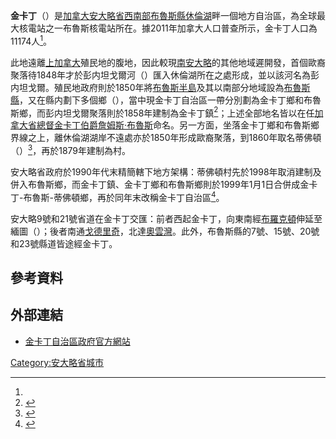 {{noteTA
|1=zh-hans:金卡丁;zh-hk:堅卡甸;zh-mo:堅卡甸;zh-tw:金卡丁;
|2=zh-hans:休伦;zh-hk:曉倫;zh-mo:曉倫;zh-tw:休倫;
|3=zh-hans:詹姆斯;zh-hk:占士;zh-mo:占士;zh-tw:詹姆斯;
|4=zh-hans:布罗克顿;zh-hk:布洛頓;zh-mo:布洛頓;zh-tw:布羅克頓;
|5=zh-hans:明托;zh-hk:緬圖;zh-mo:緬圖;zh-tw:明托;
|6=zh-hans:戈德里奇;zh-hk:哥打列治;zh-mo:哥打列治;zh-tw:戈德里奇;
|7=zh-hans:欧文桑德;zh-hk:奧雲灣;zh-mo:奧雲灣;zh-tw:歐文灣;
}}
{{Infobox settlement
<!-- Basic info  ---------------->
|name                   = 金卡丁
|official_name          = 
|other_name             =
|native_name            = {{lang|en|Kincardine}}
|nickname               = 
|settlement_type        = 自治區
|motto                  = 
<!-- images and maps  ----------->
|image_skyline          = Municipality of Kincardine Office.jpg
|image_caption          = 金卡丁自治區會堂
|image_flag             = Kincardine flag.jpg
|flag_size              = 150
|image_seal             = 
|seal_size              =
|image_shield           = 
|shield_size            =
|image_blank_emblem     =
|blank_emblem_type      =
|blank_emblem_size      =
|image_map              = 
|mapsize                = 
|map_caption            = 
|pushpin_map            = Canada Ontario
|pushpin_label_position = bottom
<!-- Location ------------------>
|coordinates_display    = inline,title
|coordinates_region     = CA-ON
|subdivision_type       = 國家
|subdivision_name       = [[加拿大|加拿大]]
|subdivision_type1      = [[加拿大行政區劃|省]]
|subdivision_name1      = [[安大略省|安大略省]]
|subdivision_type2      = [[安大略省行政區劃|縣]]
|subdivision_name2      = [[布魯斯縣|布魯斯縣]]
<!-- Politics ----------------->
|government_footnotes   = 
|government_type        =
|leader_title           = 長官
|leader_name            = {{lang|en|Larry Kraemer}}
|leader_title1          = 
|leader_name1           = 
|leader_title2          = 
|leader_name2           = 
|established_title      = 建制
|established_date       = 1858年（金卡丁鎮成立）<br>1999年1月1日（與布魯斯鄉和金卡丁鄉合併）
|established_title2     = 
|established_date2      = 
|established_title3     = 
|established_date3      = 
<!-- Area    --------------------->
|area_magnitude         = 
|area_footnotes         = <ref name="cp2011"/>
|area_total_km2         = 
|area_land_km2          = 538.02
|area_water_km2         =
|area_water_percent     =
|area_metro_km2         = 
<!-- Population   ----------------------->
|population_as_of       = 2011年
|population_footnotes   = <ref name="cp2011">{{cite web |url=http://www12.statcan.gc.ca/census-recensement/2011/dp-pd/prof/details/page.cfm?Lang=E&Geo1=CSD&Code1=3541024&Geo2=CD&Code2=3541&Data=Count&SearchText=kincardine&SearchType=Begins&SearchPR=35&B1=All&Custom=&TABID=1 |title=Kincardine census profile |publisher=Statistics Canada |work=2011 Census of Population |accessdate=2014-05-02}}</ref>
|population_note        = 
|population_total       = 11174
|population_density_km2 = 20.8
|population_metro       = 
|population_density_metro_km2 = 
<!-- General information  --------------->
|timezone               = [[北美東部時區|EST]]
|utc_offset             = −5
|timezone_DST           = [[北美東部時區|EDT]]
|utc_offset_DST         = −4
|latd= 44 |latm= 10 |latNS= N
|longd= 81 |longm= 38 |longEW= W
|elevation_footnotes    =  <!--for references: use <ref> </ref> tags-->
|elevation_m            = 
<!-- Area/postal codes & others -------->
|postal_code_type       = [[加拿大郵區編號|郵區編號前綴]]
|postal_code            = N2Z
|area_code              = 519、226
|website                = [http://www.kincardine.net/ kincardine.net]
|footnotes              = 
}}
'''金卡丁'''（{{lang-en|Kincardine}}）是[[加拿大|加拿大]][[安大略省|安大略省]][[南安大略|西南部]][[布魯斯縣|布魯斯縣]][[休倫湖|休倫湖]]畔一個地方自治區，為全球最大核電站之一布魯斯核電站所在。據2011年加拿大人口普查所示，金卡丁人口為11174人<ref name="cp2011"/>。

此地遠離[[上加拿大|上加拿大]]殖民地的腹地，因此較現[[南安大略|南安大略]]的其他地域遲開發，首個歐裔聚落待1848年才於彭内坦戈爾河（{{lang|en|Penetangore River}}）匯入休倫湖所在之處形成，並以該河名為彭内坦戈爾。殖民地政府則於1850年將[[布魯斯半島|布魯斯半島]]及其以南部分地域設為[[布魯斯縣|布魯斯縣]]，又在縣内劃下多個鄉（{{lang|en|township}}），當中現金卡丁自治區一帶分別劃為金卡丁鄉和布魯斯鄉，而彭内坦戈爾聚落則於1858年建制為金卡丁鎮<ref name="muni1">{{cite web |url=http://www.kincardine.net/town-kincardine.cfm |title=Town of Kincardine |publisher=金卡丁自治區政府 |accessdate=2014-05-02 |archive-url=https://web.archive.org/web/20140503025733/http://www.kincardine.net/town-kincardine.cfm |archive-date=2014-05-03 |dead-url=yes }}</ref>；上述全部地名皆以在任[[加拿大省|加拿大省]][[加拿大總督|總督]][[詹姆斯·布魯斯，第八代額爾金伯爵|金卡丁伯爵詹姆斯·布魯斯]]命名。另一方面，坐落金卡丁鄉和布魯斯鄉界線之上，離休倫湖湖岸不遠處亦於1850年形成歐裔聚落，到1860年取名蒂佛頓（{{lang|en|Tiverton}}）<ref name="muni2">{{cite web |url=http://www.kincardine.net/tiverton.cfm |title=Tiverton |publisher=金卡丁自治區政府 |accessdate=2014-05-02 |archive-url=https://web.archive.org/web/20140503030757/http://www.kincardine.net/tiverton.cfm |archive-date=2014-05-03 |dead-url=yes }}</ref>，再於1879年建制為村。

安大略省政府於1990年代末精簡轄下地方架構：蒂佛頓村先於1998年取消建制及併入布魯斯鄉，而金卡丁鎮、金卡丁鄉和布魯斯鄉則於1999年1月1日合併成金卡丁-布魯斯-蒂佛頓鄉，再於同年末改稱金卡丁自治區<ref>{{cite web |url=http://www.mah.gov.on.ca/Page5382.aspx |title=Municipal Restructuring Activity Summary Table |publisher=安大略省政府 |accessdate=2014-05-02 }}</ref>。

安大略9號和21號省道在金卡丁交匯：前者西起金卡丁，向東南經[[布羅克頓_(安大略省)|布羅克頓]]伸延至緬圖（{{lang|en|Minto}}）；後者南通[[戈德里奇|戈德里奇]]，北達[[奧雲灣|奧雲灣]]。此外，布魯斯縣的7號、15號、20號和23號縣道皆途經金卡丁。

==參考資料==
{{reflist}}

==外部連結==
* {{en}}[http://www.kincardine.net/ 金卡丁自治區政府官方網站]

[[Category:安大略省城市|Category:安大略省城市]]